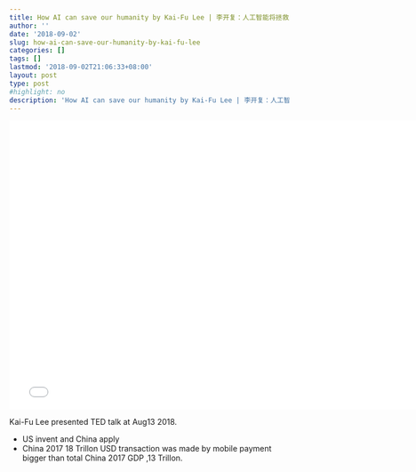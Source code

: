 ```yaml
---
title: How AI can save our humanity by Kai-Fu Lee | 李开复：人工智能将拯救人类
author: ''
date: '2018-09-02'
slug: how-ai-can-save-our-humanity-by-kai-fu-lee
categories: []
tags: []
lastmod: '2018-09-02T21:06:33+08:00'
layout: post
type: post
#highlight: no
description: 'How AI can save our humanity by Kai-Fu Lee | 李开复：人工智能将拯救人类'
---
```

<iframe width="760" height="520" src="//player.bilibili.com/player.html?aid=29361309&cid=51025728&page=1" scrolling="no" border="0" frameborder="no" framespacing="0" allowfullscreen="true"> </iframe>


Kai-Fu Lee presented TED talk at Aug13 2018.

- US invent and  China apply
- China 2017 18 Trillon USD transaction was made by mobile payment bigger than total China 2017 GDP ,13 Trillon. 










